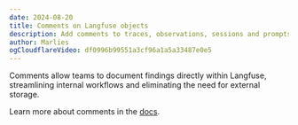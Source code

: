 ```yaml
---
date: 2024-08-20
title: Comments on Langfuse objects
description: Add comments to traces, observations, sessions and prompts via the Langfuse UI.    
author: Marlies
ogCloudflareVideo: df0996b99551a3cf96a1a5a33487e0e5 
---
```



<ChangelogHeader />

Comments allow teams to document findings directly within Langfuse, streamlining internal workflows and eliminating the need for external storage. 

Learn more about comments in the [docs](/docs/tracing-features/comments).